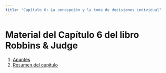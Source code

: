 ```yaml
---
title: "Capítulo 6: La percepción y la toma de decisiones individual"
---
```


# Material del Capítulo 6 del libro Robbins & Judge

1. [Apuntes](apuntes.qmd)
2. [Resumen del capítulo](resumen.qmd)